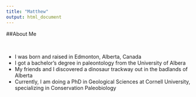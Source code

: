```yaml
---
title: "Matthew"
output: html_document
---
```


##About Me

<br>

* I was born and raised in Edmonton, Alberta, Canada
* I got a bachelor's degree in paleontology from the University of Albera
* My friends and I discovered a dinosaur trackway out in the badlands of Alberta
* Currently, I am doing a PhD in Geological Sciences at Cornell University, specializing in Conservation Paleobiology



